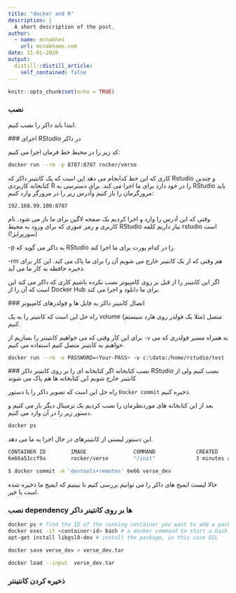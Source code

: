 ```yaml
---
title: "docker and R"
description: |
  A short description of the post.
author:
  - name: mcnakhes
    url: mcnakhaee.com
date: 11-01-2020
output:
  distill::distill_article:
    self_contained: false
---
```


```r
knitr::opts_chunk$set(echo = TRUE)
```

### نصب
 ابتدا باید داکر را نصب کنیم. 
 
 
 
 ### اجرای RStudio در داکر
 
 
 کد زیر را در محیط خط فرمان اجرا می کنیم:
 
```bash
docker run --rm -p 8787:8787 rocker/verse

```
 
 کاری که این خط کدانجام می دهد این است که یک کانتینر داکر که Rstudio و چندین کتابخانه کاربردی R را در خود دارد برای ما اجرا می کند.
 برای دسترسی به RStudio باید مرورگرمان را باز کنیم وآدرس زیر را در مرورگر وارد کنیم:
 
 `192.168.99.100:8787`
 
 
 وقتی که این آدرس را وارد و اجرا کردیم یک صفحه لاگین برای ما باز می شود. نام کاربری و رمز عبوری که برای ورود به محیط RStudio نیاز داریم کلمه rstudio است (سورپرایز!)
 
 
 -p به داکر می گوید که RStudio را در کدام پورت برای ما اجرا کند.
 
 -rm هم وقتی که از یک کانتینر خارج می شویم آن را برای ما پاک می کند. این کار برای ذخیره حافظه به کار ما می آید.
 
 اگر این کانتینر را از قبل بر روی کامپیوتر نصب نکرده باشیم کاری که داکر می کند این است که آن را از Docker Hub برای ما دانلود و اجرا می کند.
 
 
 
 ### اتصال کانتینر داکر به فایل ها و فولدرهای کامپیوتر
 
 راه حل این است که کانتینر را به یک volume (مثلا یک فولدر روی هارد سیستم) متصل کنیم.
 
 برای این کار وقتی که می خواهیم کانتینتر را بسازیم از `-v` به همراه مسیر فولدری که می خواهیم به کانتینر متصل کنیم استفاده می کنیم.
 
 
```bash
docker run --rm -e PASSWORD=<Your-PASS> -v c:\data:/home/rstudio/test -p 8787:8787 rocker/verse

```
 
 
 ### نصب کتابخانه
 اگر کتابخانه ای را بر روی کانتینر داکر RStudio نصب کنیم ولی از کانتینر خارج شویم این کتابخانه ها هم پاک می شوند
 
 راه حل این است که تصویر داکر را با دستور `Docker commit` ذخیره کنیم. 
 
 بعد از این کتابخانه های موردنظرمان را نصب کردیم یک ترمینال دیگر باز می کنیم و دستور زیر را در آن وارد می کنیم.
 
```bash
docker ps
```
 این دستور لیستی از  کانتینرهای در حال اجرا به ما می دهد.
 
```bash
CONTAINER ID        IMAGE               COMMAND             CREATED             STATUS              PORTS                    NAMES
6e66a51ccf9a        rocker/verse        "/init"             3 minutes ago       Up 3 minutes        0.0.0.0:8787->8787/tcp   fervent_mclean
```
 
 
```bash
$ docker commit -m 'devtools+remotes' 6e66 verse_dev


```
 
 حالا لیست  ایمیج های داکر را می توانیم بررسی کنیم تا ببینیم که ایمیج ما ذخیره شده است یا خیر.
 
 
### نصب dependency ها بر روی کانتینر داکر
```bash
docker ps # find the ID of the running container you want to add a package to
docker exec -it <container-id> bash # a docker command to start a bash shell in your container
apt-get install libgsl0-dev # install the package, in this case GSL
```



```bash
docker save verse_dev > verse_dev.tar
```

```bash
docker load --input  verse_dev.tar
```



### ذخیره کردن  کانتینتر


